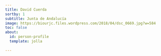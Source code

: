 ```yaml
---
title: David Cuerda
sortby: 1
subtitle: Junta de Andalucía
image: https://biourjc.files.wordpress.com/2018/04/dsc_0669.jpg?w=584
toc: false
about:
  id: person-profile
  template: jolla
 
---
```


:::{#person-profile}
:::




